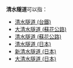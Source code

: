 '''清水隧道'''可以指：
*[[清水隧道_(台鐵)|清水隧道 (台鐵)]]
*[[大清水隧道_(蘇花公路)|大清水隧道 (蘇花公路)]]
*[[清水隧道_(蘇花公路)|清水隧道 (蘇花公路)]]
*[[清水隧道_(日本)|清水隧道 (日本)]]
*[[新清水隧道_(日本)|新清水隧道 (日本)]]
*[[大清水隧道_(日本)|大清水隧道 (日本)]]

{{disambig|Cat=四字隧道消歧義}}